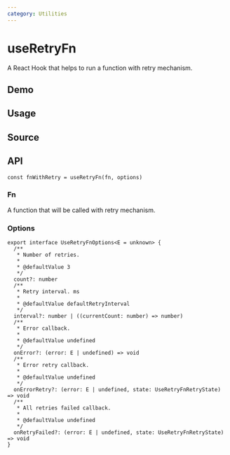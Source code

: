```yaml
---
category: Utilities
---
```


# useRetryFn


<HooksType category={frontmatter.category} lowLevel />

<Since version="v1.4.0" />

A React Hook that helps to run a function with retry mechanism.

## Demo


<App />

## Usage



## Source


<Source />

## API

```tsx
const fnWithRetry = useRetryFn(fn, options)
```

### Fn

A function that will be called with retry mechanism.

### Options

```tsx
export interface UseRetryFnOptions<E = unknown> {
  /**
   * Number of retries.
   *
   * @defaultValue 3
   */
  count?: number
  /**
   * Retry interval. ms
   *
   * @defaultValue defaultRetryInterval
   */
  interval?: number | ((currentCount: number) => number)
  /**
   * Error callback.
   *
   * @defaultValue undefined
   */
  onError?: (error: E | undefined) => void
  /**
   * Error retry callback.
   *
   * @defaultValue undefined
   */
  onErrorRetry?: (error: E | undefined, state: UseRetryFnRetryState) => void
  /**
   * All retries failed callback.
   *
   * @defaultValue undefined
   */
  onRetryFailed?: (error: E | undefined, state: UseRetryFnRetryState) => void
}
```

